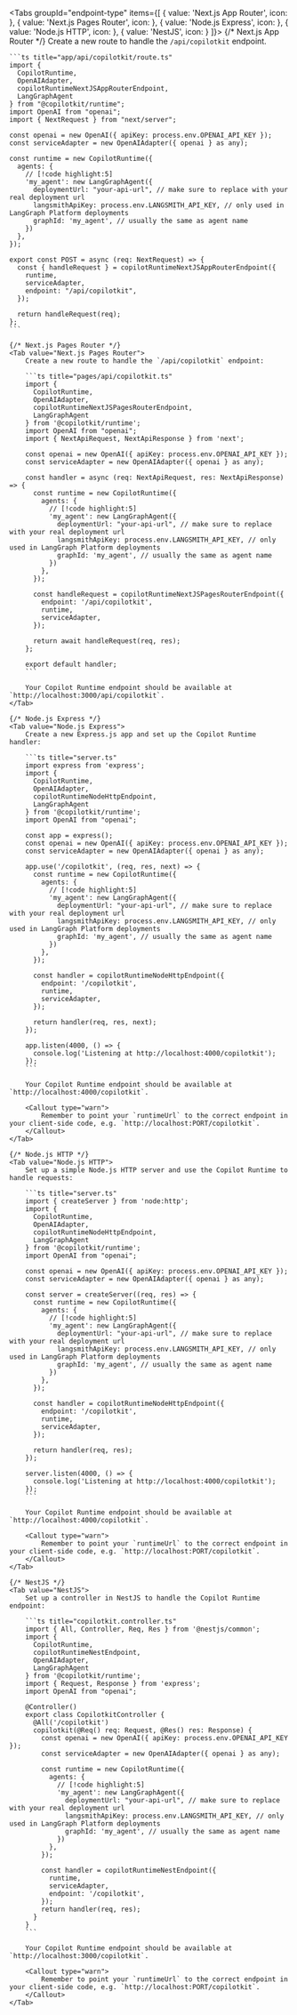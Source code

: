 
<Tabs groupId="endpoint-type" items={[
  { value: 'Next.js App Router', icon: <RiNextjsLine className="text-xl" /> },
  { value: 'Next.js Pages Router', icon: <RiNextjsLine className="text-xl" /> },
  { value: 'Node.js Express', icon: <IoLogoNodejs className="text-xl" /> },
  { value: 'Node.js HTTP', icon: <IoLogoNodejs className="text-xl" /> },
  { value: 'NestJS', icon: <SiNestjs className="text-xl" /> }
]}>
  {/* Next.js App Router */}
  <Tab value="Next.js App Router">
    Create a new route to handle the `/api/copilotkit` endpoint.

    ```ts title="app/api/copilotkit/route.ts"
    import {
      CopilotRuntime,
      OpenAIAdapter,
      copilotRuntimeNextJSAppRouterEndpoint,
      LangGraphAgent
    } from "@copilotkit/runtime";
    import OpenAI from "openai";
    import { NextRequest } from "next/server";

    const openai = new OpenAI({ apiKey: process.env.OPENAI_API_KEY });
    const serviceAdapter = new OpenAIAdapter({ openai } as any);

    const runtime = new CopilotRuntime({
      agents: {
        // [!code highlight:5]
        'my_agent': new LangGraphAgent({
          deploymentUrl: "your-api-url", // make sure to replace with your real deployment url
          langsmithApiKey: process.env.LANGSMITH_API_KEY, // only used in LangGraph Platform deployments
          graphId: 'my_agent', // usually the same as agent name
        })
      },
    });

    export const POST = async (req: NextRequest) => {
      const { handleRequest } = copilotRuntimeNextJSAppRouterEndpoint({
        runtime,
        serviceAdapter,
        endpoint: "/api/copilotkit",
      });

      return handleRequest(req);
    };
    ```
  </Tab>

    {/* Next.js Pages Router */}
    <Tab value="Next.js Pages Router">
        Create a new route to handle the `/api/copilotkit` endpoint:

        ```ts title="pages/api/copilotkit.ts"
        import {
          CopilotRuntime,
          OpenAIAdapter,
          copilotRuntimeNextJSPagesRouterEndpoint,
          LangGraphAgent
        } from '@copilotkit/runtime';
        import OpenAI from "openai";
        import { NextApiRequest, NextApiResponse } from 'next';

        const openai = new OpenAI({ apiKey: process.env.OPENAI_API_KEY });
        const serviceAdapter = new OpenAIAdapter({ openai } as any);

        const handler = async (req: NextApiRequest, res: NextApiResponse) => {
          const runtime = new CopilotRuntime({
            agents: {
              // [!code highlight:5]
              'my_agent': new LangGraphAgent({
                deploymentUrl: "your-api-url", // make sure to replace with your real deployment url
                langsmithApiKey: process.env.LANGSMITH_API_KEY, // only used in LangGraph Platform deployments
                graphId: 'my_agent', // usually the same as agent name
              })
            },
          });

          const handleRequest = copilotRuntimeNextJSPagesRouterEndpoint({
            endpoint: '/api/copilotkit',
            runtime,
            serviceAdapter,
          });

          return await handleRequest(req, res);
        };

        export default handler;
        ```

        Your Copilot Runtime endpoint should be available at `http://localhost:3000/api/copilotkit`.
    </Tab>

    {/* Node.js Express */}
    <Tab value="Node.js Express">
        Create a new Express.js app and set up the Copilot Runtime handler:

        ```ts title="server.ts"
        import express from 'express';
        import {
          CopilotRuntime,
          OpenAIAdapter,
          copilotRuntimeNodeHttpEndpoint,
          LangGraphAgent
        } from '@copilotkit/runtime';
        import OpenAI from "openai";

        const app = express();
        const openai = new OpenAI({ apiKey: process.env.OPENAI_API_KEY });
        const serviceAdapter = new OpenAIAdapter({ openai } as any);

        app.use('/copilotkit', (req, res, next) => {
          const runtime = new CopilotRuntime({
            agents: {
              // [!code highlight:5]
              'my_agent': new LangGraphAgent({
                deploymentUrl: "your-api-url", // make sure to replace with your real deployment url
                langsmithApiKey: process.env.LANGSMITH_API_KEY, // only used in LangGraph Platform deployments
                graphId: 'my_agent', // usually the same as agent name
              })
            },
          });

          const handler = copilotRuntimeNodeHttpEndpoint({
            endpoint: '/copilotkit',
            runtime,
            serviceAdapter,
          });

          return handler(req, res, next);
        });

        app.listen(4000, () => {
          console.log('Listening at http://localhost:4000/copilotkit');
        });
        ```

        Your Copilot Runtime endpoint should be available at `http://localhost:4000/copilotkit`.

        <Callout type="warn">
            Remember to point your `runtimeUrl` to the correct endpoint in your client-side code, e.g. `http://localhost:PORT/copilotkit`.
        </Callout>
    </Tab>

    {/* Node.js HTTP */}
    <Tab value="Node.js HTTP">
        Set up a simple Node.js HTTP server and use the Copilot Runtime to handle requests:

        ```ts title="server.ts"
        import { createServer } from 'node:http';
        import {
          CopilotRuntime,
          OpenAIAdapter,
          copilotRuntimeNodeHttpEndpoint,
          LangGraphAgent
        } from '@copilotkit/runtime';
        import OpenAI from "openai";

        const openai = new OpenAI({ apiKey: process.env.OPENAI_API_KEY });
        const serviceAdapter = new OpenAIAdapter({ openai } as any);

        const server = createServer((req, res) => {
          const runtime = new CopilotRuntime({
            agents: {
              // [!code highlight:5]
              'my_agent': new LangGraphAgent({
                deploymentUrl: "your-api-url", // make sure to replace with your real deployment url
                langsmithApiKey: process.env.LANGSMITH_API_KEY, // only used in LangGraph Platform deployments
                graphId: 'my_agent', // usually the same as agent name
              })
            },
          });

          const handler = copilotRuntimeNodeHttpEndpoint({
            endpoint: '/copilotkit',
            runtime,
            serviceAdapter,
          });

          return handler(req, res);
        });

        server.listen(4000, () => {
          console.log('Listening at http://localhost:4000/copilotkit');
        });
        ```

        Your Copilot Runtime endpoint should be available at `http://localhost:4000/copilotkit`.

        <Callout type="warn">
            Remember to point your `runtimeUrl` to the correct endpoint in your client-side code, e.g. `http://localhost:PORT/copilotkit`.
        </Callout>
    </Tab>

    {/* NestJS */}
    <Tab value="NestJS">
        Set up a controller in NestJS to handle the Copilot Runtime endpoint:

        ```ts title="copilotkit.controller.ts"
        import { All, Controller, Req, Res } from '@nestjs/common';
        import { 
          CopilotRuntime, 
          copilotRuntimeNestEndpoint, 
          OpenAIAdapter,
          LangGraphAgent 
        } from '@copilotkit/runtime';
        import { Request, Response } from 'express';
        import OpenAI from "openai";

        @Controller()
        export class CopilotkitController {
          @All('/copilotkit')
          copilotkit(@Req() req: Request, @Res() res: Response) {
            const openai = new OpenAI({ apiKey: process.env.OPENAI_API_KEY });
            const serviceAdapter = new OpenAIAdapter({ openai } as any);
            
            const runtime = new CopilotRuntime({
              agents: {
                // [!code highlight:5]
                'my_agent': new LangGraphAgent({
                  deploymentUrl: "your-api-url", // make sure to replace with your real deployment url
                  langsmithApiKey: process.env.LANGSMITH_API_KEY, // only used in LangGraph Platform deployments
                  graphId: 'my_agent', // usually the same as agent name
                })
              },
            });

            const handler = copilotRuntimeNestEndpoint({
              runtime,
              serviceAdapter,
              endpoint: '/copilotkit',
            });
            return handler(req, res);
          }
        }
        ```

        Your Copilot Runtime endpoint should be available at `http://localhost:3000/copilotkit`.

        <Callout type="warn">
            Remember to point your `runtimeUrl` to the correct endpoint in your client-side code, e.g. `http://localhost:PORT/copilotkit`.
        </Callout>
    </Tab>
</Tabs>
